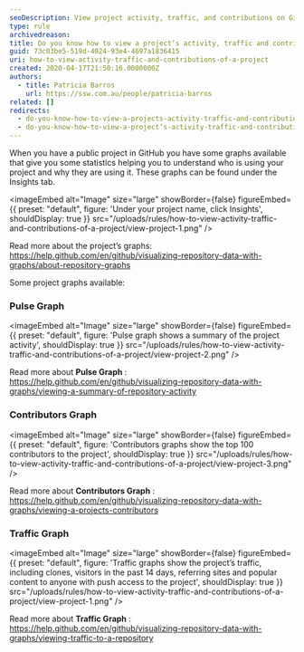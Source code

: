 ```yaml
---
seoDescription: View project activity, traffic, and contributions on GitHub with Insights, including Pulse, Contributors, and Traffic graphs.
type: rule
archivedreason:
title: Do you know how to view a project’s activity, traffic and contributions?
guid: 73c03be5-519d-4024-93e4-4697a1836415
uri: how-to-view-activity-traffic-and-contributions-of-a-project
created: 2020-04-17T21:50:16.0000000Z
authors:
  - title: Patricia Barros
    url: https://ssw.com.au/people/patricia-barros
related: []
redirects:
  - do-you-know-how-to-view-a-projects-activity-traffic-and-contributions
  - do-you-know-how-to-view-a-project’s-activity-traffic-and-contributions
---
```


When you have a public project in GitHub you have some graphs available that give you some statistics helping you to understand who is using your project and why they are using it. These graphs can be found under the Insights tab.

<imageEmbed
  alt="Image"
  size="large"
  showBorder={false}
  figureEmbed={{
    preset: "default",
    figure: 'Under your project name, click Insights',
    shouldDisplay: true
  }}
  src="/uploads/rules/how-to-view-activity-traffic-and-contributions-of-a-project/view-project-1.png"
/>

Read more about the project’s graphs: https://help.github.com/en/github/visualizing-repository-data-with-graphs/about-repository-graphs

Some project graphs available:

### Pulse Graph


<imageEmbed
  alt="Image"
  size="large"
  showBorder={false}
  figureEmbed={{
    preset: "default",
    figure: 'Pulse graph shows a summary of the project activity',
    shouldDisplay: true
  }}
  src="/uploads/rules/how-to-view-activity-traffic-and-contributions-of-a-project/view-project-2.png"
/>

Read more about **Pulse Graph** : https://help.github.com/en/github/visualizing-repository-data-with-graphs/viewing-a-summary-of-repository-activity

### Contributors Graph


<imageEmbed
  alt="Image"
  size="large"
  showBorder={false}
  figureEmbed={{
    preset: "default",
    figure: 'Contributors graphs show the top 100 contributors to the project',
    shouldDisplay: true
  }}
  src="/uploads/rules/how-to-view-activity-traffic-and-contributions-of-a-project/view-project-3.png"
/>

Read more about **Contributors Graph** : https://help.github.com/en/github/visualizing-repository-data-with-graphs/viewing-a-projects-contributors

### Traffic Graph


<imageEmbed
  alt="Image"
  size="large"
  showBorder={false}
  figureEmbed={{
    preset: "default",
    figure: 'Traffic graphs show the project’s traffic, including clones, visitors in the past 14 days, referring sites and popular content to anyone with push access to the project',
    shouldDisplay: true
  }}
  src="/uploads/rules/how-to-view-activity-traffic-and-contributions-of-a-project/view-project-1.png"
/>

Read more about **Traffic Graph** : https://help.github.com/en/github/visualizing-repository-data-with-graphs/viewing-traffic-to-a-repository